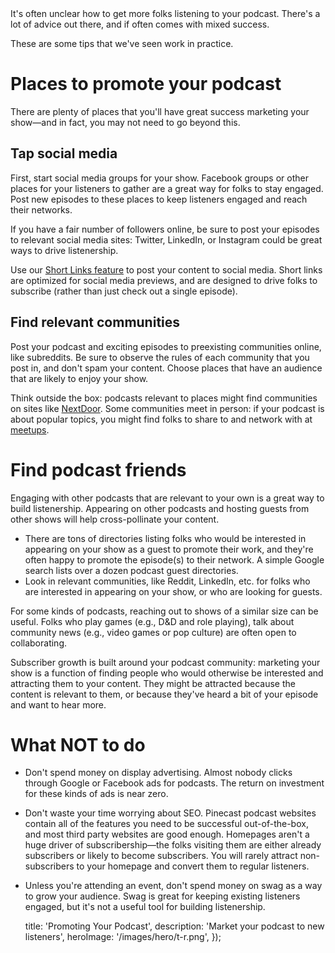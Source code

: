 
<Intro>
  It's often unclear how to get more folks listening to your podcast. There's a lot of advice out there, and if often comes with mixed success.

  These are some tips that we've seen work in practice.
</Intro>

# Places to promote your podcast

There are plenty of places that you'll have great success marketing your show—and in fact, you may not need to go beyond this.

## Tap social media

First, start social media groups for your show. Facebook groups or other places for your listeners to gather are a great way for folks to stay engaged. Post new episodes to these places to keep listeners engaged and reach their networks.

If you have a fair number of followers online, be sure to post your episodes to relevant social media sites: Twitter, LinkedIn, or Instagram could be great ways to drive listenership.

Use our [Short Links feature](/feature/short-links) to post your content to social media. Short links are optimized for social media previews, and are designed to drive folks to subscribe (rather than just check out a single episode).

## Find relevant communities

Post your podcast and exciting episodes to preexisting communities online, like subreddits. Be sure to observe the rules of each community that you post in, and don't spam your content. Choose places that have an audience that are likely to enjoy your show.

Think outside the box: podcasts relevant to places might find communities on sites like [NextDoor](https://nextdoor.com). Some communities meet in person: if your podcast is about popular topics, you might find folks to share to and network with at [meetups](https://meetup.com).

# Find podcast friends

Engaging with other podcasts that are relevant to your own is a great way to build listenership. Appearing on other podcasts and hosting guests from other shows will help cross-pollinate your content.

- There are tons of directories listing folks who would be interested in appearing on your show as a guest to promote their work, and they're often happy to promote the episode(s) to their network. A simple Google search lists over a dozen podcast guest directories.
- Look in relevant communities, like Reddit, LinkedIn, etc. for folks who are interested in appearing on your show, or who are looking for guests.

For some kinds of podcasts, reaching out to shows of a similar size can be useful. Folks who play games (e.g., D&D and role playing), talk about community news (e.g., video games or pop culture) are often open to collaborating.

Subscriber growth is built around your podcast community: marketing your show is a function of finding people who would otherwise be interested and attracting them to your content. They might be attracted because the content is relevant to them, or because they've heard a bit of your episode and want to hear more.

# What NOT to do

- Don't spend money on display advertising. Almost nobody clicks through Google or Facebook ads for podcasts. The return on investment for these kinds of ads is near zero.
- Don't waste your time worrying about SEO. Pinecast podcast websites contain all of the features you need to be successful out-of-the-box, and most third party websites are good enough. Homepages aren't a huge driver of subscribership—the folks visiting them are either already subscribers or likely to become subscribers. You will rarely attract non-subscribers to your homepage and convert them to regular listeners.
- Unless you're attending an event, don't spend money on swag as a way to grow your audience. Swag is great for keeping existing listeners engaged, but it's not a useful tool for building listenership.


  title: 'Promoting Your Podcast',
  description: 'Market your podcast to new listeners',
  heroImage: '/images/hero/t-r.png',
});

